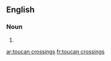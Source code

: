 ==English==

===Noun===
{{head|en|plural}}

# {{plural of|toucan crossing|lang=en}}

[[ar:toucan crossings]]
[[fr:toucan crossings]]